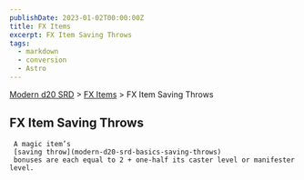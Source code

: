 ```yaml
---
publishDate: 2023-01-02T00:00:00Z
title: FX Items
excerpt: FX Item Saving Throws
tags:
  - markdown
  - conversion
  - Astro
---
```


[Modern d20 SRD](/#modernD20) > [FX Items](modern-d20-srd-fx-items-index) > FX Item Saving Throws

## FX Item Saving Throws




     A magic item’s
     [saving throw](modern-d20-srd-basics-saving-throws)
     bonuses are each equal to 2 + one-half its caster level or manifester level.
